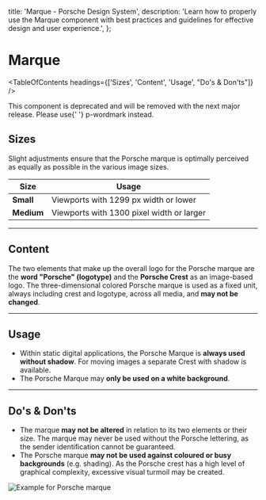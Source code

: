 
  title: 'Marque - Porsche Design System',
  description:
    'Learn how to properly use the Marque component with best practices and guidelines for effective design and user experience.',
};

# Marque <ComponentStatus tagName="p-marque"></ComponentStatus>

<TableOfContents headings={['Sizes', 'Content', 'Usage', "Do's & Don'ts"]} />

<Notification heading="Deprecation hint" heading-tag="h2" state="error">
  This component is deprecated and will be removed with the next major release. Please use{' '}
  <Link href="/components/wordmark/">p-wordmark</Link> instead.
</Notification>

## Sizes

Slight adjustments ensure that the Porsche marque is optimally perceived as equally as possible in the various image
sizes.

| Size       | Usage                                     |
| ---------- | ----------------------------------------- |
| **Small**  | Viewports with 1299 px width or lower     |
| **Medium** | Viewports with 1300 pixel width or larger |

---

## Content

The two elements that make up the overall logo for the Porsche marque are the **word "Porsche" (logotype)** and the
**Porsche Crest** as an image-based logo. The three-dimensional colored Porsche marque is used as a fixed unit, always
including crest and logotype, across all media, and **may not be changed**.

---

## Usage

- Within static digital applications, the Porsche Marque is **always used without shadow**. For moving images a separate
  Crest with shadow is available.
- The Porsche Marque may **only be used on a white background**.

---

## Do's & Don'ts

- The marque **may not be altered** in relation to its two elements or their size. The marque may never be used without
  the Porsche lettering, as the sender identification cannot be guaranteed.
- The Porsche marque **may not be used against coloured or busy backgrounds** (e.g. shading). As the Porsche crest has a
  high level of graphical complexity, excessive visual turmoil may be created.

![Example for Porsche marque](assets/porsche-marque-donts-01.png)
